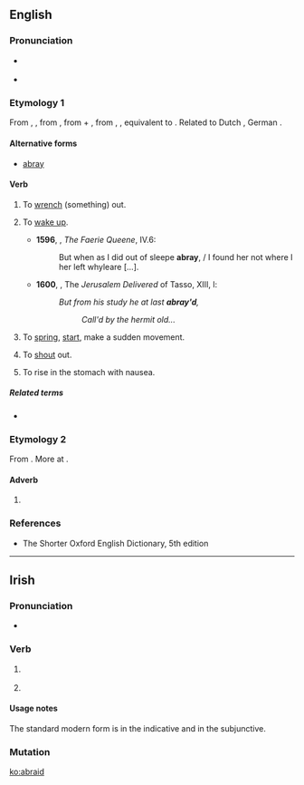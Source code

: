 ==English==

===Pronunciation===
* {{a|US}} {{IPA|/əˈbɹeɪd/}}
* {{homophones|lang=en|abrade}}

===Etymology 1===
From {{etyl|enm|en}} {{term|abraiden|lang=enm}}, {{term|abreiden||to start up, awake, move, reproach|lang=enm}}, from {{etyl|ang|en}} {{m|ang|ābreġdan||to move quickly, vibrate, draw, draw from, remove, unsheath, wrench, pull out, withdraw, take away, draw back, free from, draw up, raise, lift up, start up}}, from {{etyl|gem-pro|en}} {{m|gem-pro|*uz-||out}} + {{m|gem-pro|*bregdaną||to move, swing}}, from {{etyl|ine-pro|en}} {{m|ine-pro|*bhrēḱ-}}, {{m|ine-pro|*bhrēǵ-||to shine}}, equivalent to {{prefix|a|braid|lang=en}}. Related to Dutch {{term|breien||to knit|lang=nl}}, German {{term|bretten||to knit|lang=de}}.

====Alternative forms====
* [[abray]]

====Verb====
{{en-verb|abraids|abraiding|'''[[abraided]]''' or '''[[abraid]]'''}}

# {{context|transitive|obsolete|lang=en}} To [[wrench]] (something) out. {{defdate|10th-13th c.}}
# {{context|intransitive|obsolete|lang=en}} To [[wake up]]. {{defdate|11th-18th c.}}
#* '''1596''', {{w|Edmund Spenser}}, ''The Faerie Queene'', IV.6:
#*: But when as I did out of sleepe '''abray''', / I found her not where I her left whyleare […].
#* '''1600''', {{w|Edward Fairfax}}, The ''Jerusalem Delivered'' of Tasso, XIII, l:
#*: ''But from his study he at last '''abray'd''',''
#*:: ''Call'd by the hermit old...''
# {{context|intransitive|archaic|lang=en}} To [[spring]], [[start]], make a sudden movement. {{defdate|from 11th c.}}
# {{context|intransitive|transitive|obsolete|lang=en}} To [[shout]] out. {{defdate|15th-16th c.}}
# {{context|transitive|obsolete|lang=en}} To rise in the stomach with nausea. {{defdate|16th-19th c.}}

=====Related terms=====
* {{l/en|abray}}

===Etymology 2===
From {{etyl|enm|en}} {{term|abrede|lang=enm}}. More at {{l/en|abread}}.

====Adverb====
{{en-adv}}

# {{alternative form of|abread}}

===References===
* The Shorter Oxford English Dictionary, 5th edition

----

==Irish==

===Pronunciation===
* {{IPA|[ˈabˠɾˠədʲ]|lang=ga}}

===Verb===
{{head|ga|verb form}}

# {{context|archaic|Munster|lang=ga}} {{conjugation of|abair||3|p|pres|ind|dependent|lang=ga}}
# {{context|archaic|Munster|lang=ga}} {{conjugation of|abair||3|p|pres|sub|lang=ga}}

====Usage notes====
The standard modern form is {{term|[[deir]] [[siad]]|lang=ga}} in the indicative and {{term|go n[[deire]] [[siad]]|lang=ga}} in the subjunctive.

===Mutation===
{{ga mut vowel}}

[[ko:abraid]]